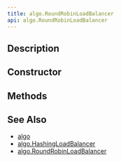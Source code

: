 ```yaml
---
title: algo.RoundRobinLoadBalancer
api: algo.RoundRobinLoadBalancer
---
```


## Description

<Summary/>

## Constructor

<Constructor/>

## Methods

<Methods/>

## See Also

* [algo](/reference/api/algo)
* [algo.HashingLoadBalancer](/reference/api/algo/HashingLoadBalancer)
* [algo.RoundRobinLoadBalancer](/reference/api/algo/RoundRobinLoadBalancer)
